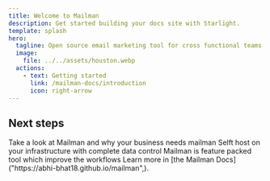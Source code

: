 ```yaml
---
title: Welcome to Mailman
description: Get started building your docs site with Starlight.
template: splash
hero:
  tagline: Open source email marketing tool for cross functional teams
  image:
    file: ../../assets/houston.webp
  actions:
    - text: Getting started
      link: /mailman-docs/introduction
      icon: right-arrow
---
```



## Next steps

<CardGrid stagger>
  <Card title="Quick Introduction" icon="pencil">
    Take a look at Mailman and why your business needs mailman
  </Card>
  <Card title="Selfhost" icon="setting">
	Selft host on your infrastructure with complete data control
  </Card>
  <Card title="Features" icon="add-document">
    Mailman is feature packed tool which improve the workflows
  </Card>
  <Card title="Contribute to mailman" icon="open-book">
    Learn more in [the Mailman Docs]("https://abhi-bhat18.github.io/mailman",).
  </Card>
</CardGrid>

